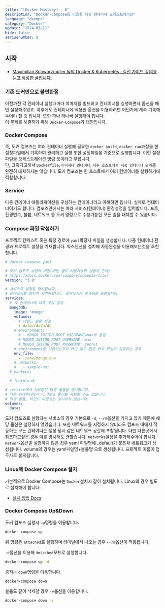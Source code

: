 ```yaml
---
title: "[Docker Mastery] - 8"
description: "Docker-Compose를 이용한 다중 컨테이너 오케스트레이션"
language: "devops"
category: "Docker"
update: "2024-03-11"
hide: false
serisenumber: 8
---
```


## 시작

- [Maximilian Schwarzmüller 님의 Docker & Kubernetes : 실전 가이드 강의를 듣고 작성한 글입니다.](https://www.udemy.com/course/docker-kubernetes-2022/?couponCode=KEEPLEARNING)

### 기존 도커만으로 불편한점

이전까진 각 컨테이너 실행때마다 이미지를 빌드하고 컨테이너를 실행하면서 옵션을 매번 설정해주었죠. 이후에도 컨테이너에 적용한 옵션을 이용하려면 어딘가에 계속 기록해두어야 할 것 입니다. 또한 하나 하나씩 실행해야 합니다.  
이 문제를 해결하기 위해 `Docker-Compsoe`가 대안입니다.

### Docker Compose

즉, 도커 컴포즈는 여러 컨테이너 실행에 필요한 `docker build`, `docker run`과정을 한 설정파일에서 기록하여 관리하고 실행 또한 설정파일을 기준으로 실행합니다. 이런 설정파일을 오케스트레이션 명령 셋이라고 부릅니다.  
단, 그렇다고해서 `Dockerfile`, `이미지나 컨테이너`, `다수 호스트에서 다중 컨테이너 관리`를 완전히 대체하지는 않습니다. 도커 컴포즈는 한 호스트에서 여러 컨테이너를 실행하기에 적합합니다.  

### Service
다중 컨테이너 애플리케이션을 구성하는 컨테이너라고 이해하면 됩니다. 실제로 컨테이너이기도 합니다. 컴포즈안에서는 여러 서비스(컨테이너) 환경설정을 입력합니다. 포트, 환경변수, 볼륨, 네트워크 등 도커 명령으로 수행가능한 모든 일을 대체할 수 있습니다.

### Compose 파일 작성하기
프로젝트 컨텍스트 혹은 특정 경로에 `yaml`확장자 파일을 생성합니다. 다중 컨테이너 환경과 프로젝트 설정을 기재합니다. 익스텐션을 설치해 자동완성을 이용해보는것을 추천합니다.

```yaml
# docker-compose.yaml

# 도커 컴포즈 사양의 버전(버전 별로 사용가능한 설정이 존재)
# https://docs.docker.com/compose/compose-file/ 
version: "3.8"

# 서비스의 설정을 명시합니다.
# 들여쓰기를 철저히 지켜야합니다. 들여쓰기는 종속됨을 표현합니다.
services: 
  # 각 컨테이너에 대해 구성 설정 
  mongodb:
    image: 'mongo'
    volumes:
      # 네임드 볼륨 설정
      - data:/data/db 
    # environment:
      # - MONGO_INITDB_ROOT_USERNAME=max와 동일
      # MONGO_INITDB_ROOT_USERNAME: max
      # MONGO_INITDB_ROOT_PASSWORD: secret
    # environment를 사용하는것이 아닌 별도 환경 변수 파일로 설정하는 경우
    env_file:
      - ./env/mongo.env
    # networks:
    #   - sample-net
  # backend:

  # foorntend:

# service에서 사용중인 명명 볼륨을 명시합니다.
# 다른 컨테이너에서 이 data 폴더를 사용할 수도 있습니다.
# 익명 볼륨, 바인드 마운트는 명시하지 않습니다.
volumes:
  data:
```
도커 컴포즈로 실행되는 서비스의 경우 기본으로 `-d`, `--rm`옵션을 가지고 있기 때문에 해당 옵션은 설정하지 않았습니다. 또한 네트워크를 지정하지 않더라도 컴포즈 내에서 작동하는 모든 컨테이너는 생성 당시 같은 네트워크 공간에 포함됩니다. 다만 다른곳에서 참조하고싶은 경우 이를 명시해도 괜찮습니다. `networks`설정을 추가해주어야 합니다.  
`network`옵션을 설정하지 않은 경우 yaml 파일명에 _default가 붙은채 네트워크가 생성됩니다. volume의 경우는 yaml파일명+볼륨명 으로 생성됩니다. 프로젝트 이름이 접두사로 붙게됩니다.


### Linux에 Docker Compose 설치

기본적으로 Docker Compose는 `Docker`설치시 같이 설치됩니다. Linux의 경우 별도로 설치해야 합니다.
- [설치 방법 Docs](https://docs.docker.com/desktop/install/linux-install/)

### Docker Compose Up&Down

도커 컴포즈 실행시 `up`명령을 이용합니다.

```bash
docker-compose up
```

위 명령은 `attached`로 실행하며 터미널에서 나오는 경우 `--rm`옵션이 적용됩니다.

`-d`옵션을 이용해 `detached`모드로 실행합니다.

```bash
docker-compose up -d
```

중지는 `down`명령을 이용합니다.

```bash
docker-compose down
```

볼륨도 같이 삭제할 경우 `-v`옵션을 이용합니다.

```bash
docker-compose down -v
```